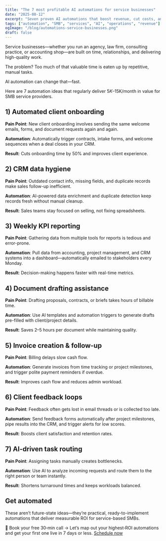 ```yaml
---
title: "The 7 most profitable AI automations for service businesses"
date: "2025-08-12"
excerpt: "Seven proven AI automations that boost revenue, cut costs, and free up your team—without adding headcount."
tags: ["automation", "SMB", "services", "AI", "operations", "revenue"]
ogImage: "/blog/automations-service-businesses.png"
draft: false
---
```


Service businesses—whether you run an agency, law firm, consulting practice, or accounting shop—are built on time, relationships, and delivering high-quality work.

The problem? Too much of that valuable time is eaten up by repetitive, manual tasks.

AI automation can change that—fast.

Here are 7 automation ideas that regularly deliver $5K–$15K/month in value for SMB service providers.

## 1) Automated client onboarding

**Pain Point**: New client onboarding involves sending the same welcome emails, forms, and document requests again and again.

**Automation**: Automatically trigger contracts, intake forms, and welcome sequences when a deal closes in your CRM.

**Result**: Cuts onboarding time by 50% and improves client experience.

## 2) CRM data hygiene

**Pain Point**: Outdated contact info, missing fields, and duplicate records make sales follow-up inefficient.

**Automation**: AI-powered data enrichment and duplicate detection keep records fresh without manual cleanup.

**Result**: Sales teams stay focused on selling, not fixing spreadsheets.

## 3) Weekly KPI reporting

**Pain Point**: Gathering data from multiple tools for reports is tedious and error-prone.

**Automation**: Pull data from accounting, project management, and CRM systems into a dashboard—automatically emailed to stakeholders every Monday.

**Result**: Decision-making happens faster with real-time metrics.

## 4) Document drafting assistance

**Pain Point**: Drafting proposals, contracts, or briefs takes hours of billable time.

**Automation**: Use AI templates and automation triggers to generate drafts pre-filled with client/project details.

**Result**: Saves 2–5 hours per document while maintaining quality.

## 5) Invoice creation & follow-up

**Pain Point**: Billing delays slow cash flow.

**Automation**: Generate invoices from time tracking or project milestones, and trigger polite payment reminders if overdue.

**Result**: Improves cash flow and reduces admin workload.

## 6) Client feedback loops

**Pain Point**: Feedback often gets lost in email threads or is collected too late.

**Automation**: Send feedback forms automatically after project milestones, pipe results into the CRM, and trigger alerts for low scores.

**Result**: Boosts client satisfaction and retention rates.

## 7) AI-driven task routing

**Pain Point**: Assigning tasks manually creates bottlenecks.

**Automation**: Use AI to analyze incoming requests and route them to the right person or team instantly.

**Result**: Shortens turnaround times and keeps workloads balanced.

## Get automated

These aren’t future-state ideas—they’re practical, ready-to-implement automations that deliver measurable ROI for service-based SMBs.

📅 Book your free 30‑min call → Let’s map out your highest‑ROI automations and get your first one live in 7 days or less. [Schedule now](/book)
